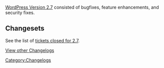 [[Version_2.7|WordPress Version 2.7]] consisted of bugfixes, feature enhancements, and security fixes.

==Changesets==

See the list of [http://trac.wordpress.org/query?status=closed&milestone=2.7&order=id tickets closed for 2.7].
<!--
See the list of [http://trac.wordpress.org/changeset?old_path=tags%2F2.2.3&old=5183&new_path=tags%2F2.3&new=6124 list of files and code that changed for 2.3]
-->


[[WordPress Versions|View other Changelogs]]


[[Category:Changelogs]]